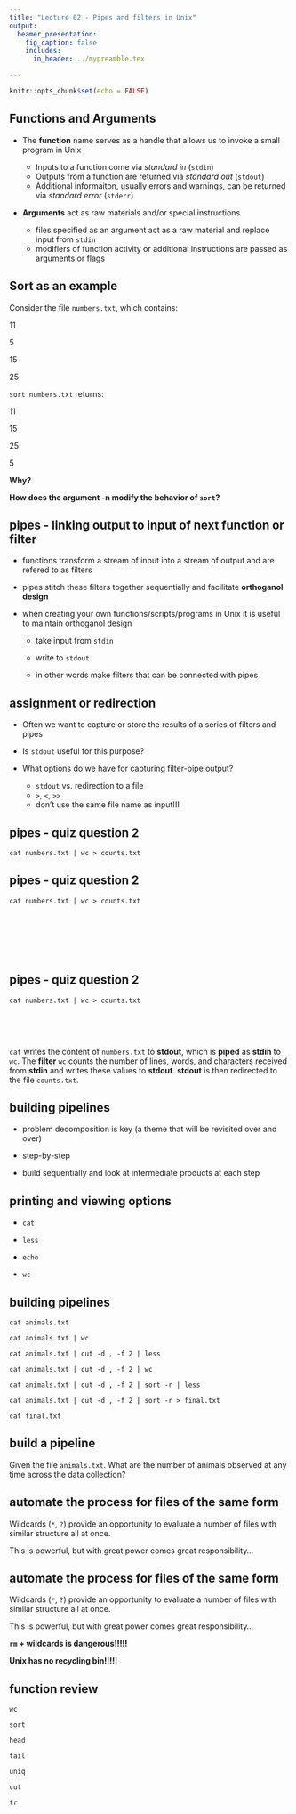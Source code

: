 ```yaml
---
title: "Lecture 02 - Pipes and filters in Unix"
output: 
  beamer_presentation:
    fig_caption: false
    includes:
      in_header: ../mypreamble.tex

---
```


```r
knitr::opts_chunk$set(echo = FALSE)
```

## Functions and Arguments

- The **function** name serves as a handle that allows us to invoke a small program in Unix

    + Inputs to a function come via *standard in* (`stdin`)
    + Outputs from a function are returned via *standard out* (`stdout`)
    + Additional informaiton, usually errors and warnings, can be returned via *standard error* (`stderr`)

- **Arguments** act as raw materials and/or special instructions
    + files specified as an argument act as a raw material and replace input from `stdin`
    + modifiers of function activity or additional instructions are passed as arguments or flags

## Sort as an example

Consider the file `numbers.txt`, which contains:

11

5

15

25

`sort numbers.txt` returns:

11

15

25

5

**Why?**

**How does the argument -n modify the behavior of `sort`?**


## pipes - linking output to input of next function or filter

- functions transform a stream of input into a stream of output and are refered to as filters
 
- pipes stitch these filters together sequentially and facilitate **orthoganol design**

- when creating your own functions/scripts/programs in Unix it is useful to maintain orthoganol design
    + take input from `stdin` 
    
    + write to `stdout`
    
    + in other words make filters that can be connected with pipes

## assignment or redirection
- Often we want to capture or store the results of a series of filters and pipes

- Is `stdout` useful for this purpose?

- What options do we have for capturing filter-pipe output?
    + `stdout` vs. redirection to a file
    + `>`, `<`, `>>`
    + don't use the same file name as input!!!

## pipes - quiz question 2
`cat numbers.txt | wc > counts.txt`

## pipes - quiz question 2
`cat numbers.txt | wc > counts.txt`

&nbsp;

&nbsp;

&nbsp;

\begin{figure}
  \includegraphics[width=0.85\textwidth]{pipesfiltersScheme.jpg}
\end{figure}

## pipes - quiz question 2
`cat numbers.txt | wc > counts.txt`

&nbsp;

&nbsp;

`cat` writes the content of `numbers.txt` to **stdout**, which is **piped** as **stdin** to `wc`. The **filter** `wc` counts the number of lines, words, and characters received from **stdin** and writes these values to **stdout**. **stdout** is then redirected to the file `counts.txt`.

## building pipelines
- problem decomposition is key (a theme that will be revisited over and over)

- step-by-step

- build sequentially and look at intermediate products at each step

## printing and viewing options
- `cat`

- `less`

- `echo`

- `wc`

## building pipelines
`cat animals.txt`

`cat animals.txt | wc`

`cat animals.txt | cut -d , -f 2 | less`

`cat animals.txt | cut -d , -f 2 | wc`

`cat animals.txt | cut -d , -f 2 | sort -r | less`

`cat animals.txt | cut -d , -f 2 | sort -r > final.txt`

`cat final.txt`

## build a pipeline
Given the file `animals.txt`. What are the number of animals observed at any time across the data collection?

## automate the process for files of the same form
Wildcards (`*`, `?`) provide an opportunity to evaluate a number of files with similar structure all at once.

This is powerful, but with great power comes great responsibility...

## automate the process for files of the same form
Wildcards (`*`, `?`) provide an opportunity to evaluate a number of files with similar structure all at once.

This is powerful, but with great power comes great responsibility...

**`rm` + wildcards is dangerous!!!!!** 

**Unix has no recycling bin!!!!!**

## function review
`wc`

`sort`

`head`

`tail`

`uniq`

`cut`

`tr`